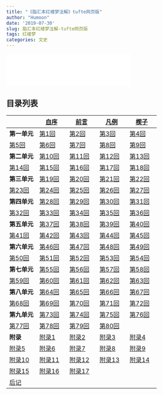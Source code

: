 ```yaml
---
title: "《脂汇本红楼梦注解》tufte网页版"
author: "Humoon"
date: '2019-07-30'
slug: 脂汇本红楼梦注解-tufte网页版
tags: 红楼梦
categories: 文史
---
```


<iframe align="center" frameborder="no" border="0" marginwidth="0" marginheight="0" width=330 height=86 src="//music.163.com/outchain/player?type=2&id=1350265233&auto=1&height=66"></iframe>

## 目录列表

| |[自序](/books/tufte_Red Dream/0101.html)|[前言](/books/tufte_Red Dream/0102.html)|[凡例](/books/tufte_Red Dream/0103.html)|[楔子](/books/tufte_Red Dream/0104.html)|  
--|--|--|--|--
**第一单元**|[第1回](/books/tufte_Red Dream/0201.html)|[第2回](/books/tufte_Red Dream/0202.html)|[第3回](/books/tufte_Red Dream/0203.html)|[第4回](/books/tufte_Red Dream/0204.html)
[第5回](/books/tufte_Red Dream/0205.html)|[第6回](/books/tufte_Red Dream/0206.html)|[第7回](/books/tufte_Red Dream/0207.html)|[第8回](/books/tufte_Red Dream/0208.html)|[第9回](/books/tufte_Red Dream/0209.html)
**第二单元**|[第10回](/books/tufte_Red Dream/0210.html)|[第11回](/books/tufte_Red Dream/0211.html)|[第12回](/books/tufte_Red Dream/0212.html)|[第13回](/books/tufte_Red Dream/0213.html)
[第14回](/books/tufte_Red Dream/0214.html)|[第15回](/books/tufte_Red Dream/0215.html)|[第16回](/books/tufte_Red Dream/0216.html)|[第17回](/books/tufte_Red Dream/0217.html)|[第18回](/books/tufte_Red Dream/0218.html)
**第三单元**|[第19回](/books/tufte_Red Dream/0219.html)|[第20回](/books/tufte_Red Dream/0220.html)|[第21回](/books/tufte_Red Dream/0221.html)|[第22回](/books/tufte_Red Dream/0222.html)
[第23回](/books/tufte_Red Dream/0223.html)|[第24回](/books/tufte_Red Dream/0224.html)|[第25回](/books/tufte_Red Dream/0225.html)|[第26回](/books/tufte_Red Dream/0226.html)|[第27回](/books/tufte_Red Dream/0227.html)
**第四单元**|[第28回](/books/tufte_Red Dream/0228.html)|[第29回](/books/tufte_Red Dream/0229.html)|[第30回](/books/tufte_Red Dream/0230.html)|[第31回](/books/tufte_Red Dream/0231.html)
[第32回](/books/tufte_Red Dream/0232.html)|[第33回](/books/tufte_Red Dream/0233.html)|[第34回](/books/tufte_Red Dream/0234.html)|[第35回](/books/tufte_Red Dream/0235.html)|[第36回](/books/tufte_Red Dream/0236.html)
**第五单元**|[第37回](/books/tufte_Red Dream/0237.html)|[第38回](/books/tufte_Red Dream/0238.html)|[第39回](/books/tufte_Red Dream/0239.html)|[第40回](/books/tufte_Red Dream/0240.html)
[第41回](/books/tufte_Red Dream/0241.html)|[第42回](/books/tufte_Red Dream/0242.html)|[第43回](/books/tufte_Red Dream/0243.html)|[第44回](/books/tufte_Red Dream/0244.html)|[第45回](/books/tufte_Red Dream/0245.html)
**第六单元**|[第46回](/books/tufte_Red Dream/0246.html)|[第47回](/books/tufte_Red Dream/0247.html)|[第48回](/books/tufte_Red Dream/0248.html)|[第49回](/books/tufte_Red Dream/0249.html)
[第50回](/books/tufte_Red Dream/0250.html)|[第51回](/books/tufte_Red Dream/0251.html)|[第52回](/books/tufte_Red Dream/0252.html)|[第53回](/books/tufte_Red Dream/0253.html)|[第54回](/books/tufte_Red Dream/0254.html)
**第七单元**|[第55回](/books/tufte_Red Dream/0255.html)|[第56回](/books/tufte_Red Dream/0256.html)|[第57回](/books/tufte_Red Dream/0257.html)|[第58回](/books/tufte_Red Dream/0258.html)
[第59回](/books/tufte_Red Dream/0259.html)|[第60回](/books/tufte_Red Dream/0260.html)|[第61回](/books/tufte_Red Dream/0261.html)|[第62回](/books/tufte_Red Dream/0262.html)|[第63回](/books/tufte_Red Dream/0263.html)
**第八单元**|[第64回](/books/tufte_Red Dream/0264.html)|[第65回](/books/tufte_Red Dream/0265.html)|[第66回](/books/tufte_Red Dream/0266.html)|[第67回](/books/tufte_Red Dream/0267.html)
[第68回](/books/tufte_Red Dream/0268.html)|[第69回](/books/tufte_Red Dream/0269.html)|[第70回](/books/tufte_Red Dream/0270.html)|[第71回](/books/tufte_Red Dream/0271.html)|[第72回](/books/tufte_Red Dream/0272.html)
**第九单元**|[第73回](/books/tufte_Red Dream/0273.html)|[第74回](/books/tufte_Red Dream/0274.html)|[第75回](/books/tufte_Red Dream/0275.html)|[第76回](/books/tufte_Red Dream/0276.html)
[第77回](/books/tufte_Red Dream/0277.html)|[第78回](/books/tufte_Red Dream/0278.html)|[第79回](/books/tufte_Red Dream/0279.html)|[第80回](/books/tufte_Red Dream/0280.html)|
**附录**|[附录1](/books/tufte_Red Dream/0301.html)|[附录2](/books/tufte_Red Dream/0302.html)|[附录3](/books/tufte_Red Dream/0303.html)|[附录4](/books/tufte_Red Dream/0304.html)
[附录5](/books/tufte_Red Dream/0305.html)|[附录6](/books/tufte_Red Dream/0306.html)|[附录7](/books/tufte_Red Dream/0307.html)|[附录8](/books/tufte_Red Dream/0308.html)|[附录9](/books/tufte_Red Dream/0309.html)
[附录10](/books/tufte_Red Dream/0310.html)|[附录11](/books/tufte_Red Dream/0311.html)|[附录12](/books/tufte_Red Dream/0312.html)|[附录13](/books/tufte_Red Dream/0313.html)|[附录14](/books/tufte_Red Dream/0314.html)
[附录15](/books/tufte_Red Dream/0315.html)|[附录16](/books/tufte_Red Dream/0316.html)|[附录17](/books/tufte_Red Dream/0317.html)|||
[后记](/books/tufte_Red Dream/0401.html)||||


&nbsp; 

&nbsp; 

&nbsp; 